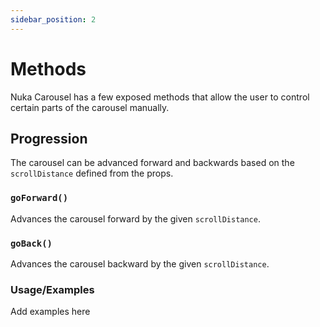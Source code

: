```yaml
---
sidebar_position: 2
---
```


# Methods

Nuka Carousel has a few exposed methods that allow the user to control certain parts of the carousel manually.

## Progression

The carousel can be advanced forward and backwards based on the `scrollDistance` defined from the props.

### `goForward()`

Advances the carousel forward by the given `scrollDistance`.

### `goBack()`

Advances the carousel backward by the given `scrollDistance`.

### Usage/Examples

Add examples here
